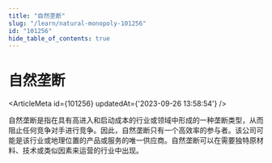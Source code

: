 ```yaml
---
title: "自然垄断"
slug: "/learn/natural-monopoly-101256"
id: "101256"
hide_table_of_contents: true
---
```



# 自然垄断

<ArticleMeta id={101256} updatedAt={'2023-09-26 13:58:54'} />
<div className='border-solid border-b border-t-0 my-4 border-[var(--ifm-color-gray-300)]' />

自然垄断是指在具有高进入和启动成本的行业或领域中形成的一种垄断类型，从而阻止任何竞争对手进行竞争。因此，自然垄断只有一个高效率的参与者。该公司可能是该行业或地理位置的产品或服务的唯一供应商。自然垄断可以在需要独特原材料、技术或类似因素来运营的行业中出现。
